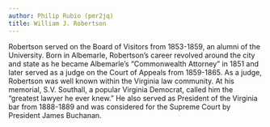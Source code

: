 ```yaml
---
author: Philip Rubio (pmr2jq)
title: William J. Robertson
---
```

Robertson served on the Board of Visitors from 1853-1859, an alumni of the University. Born in Albemarle, Robertson’s career revolved around the city and state as he became Albemarle’s “Commonwealth Attorney” in 1851 and later served as a judge on the Court of Appeals from 1859-1865. As a judge, Robertson was well known within the Virginia law community. At his memorial, S.V. Southall, a popular Virginia Democrat, called him the “greatest lawyer he ever knew.” He also served as President of the Virginia bar from 1888-1889 and was considered for the Supreme Court by President James Buchanan.